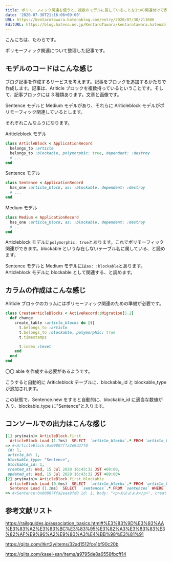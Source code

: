 ```yaml
---
title: ポリモーフィック関連を使うと、複数のモデルに属していることを1つの関連付けで表現できる
date: '2020-07-30T21:16:06+09:00'
URL: https://kentarotawara.hatenablog.com/entry/2020/07/30/211606
EditURL: https://blog.hatena.ne.jp/KentaroTawara/kentarotawara.hatenablog.com/atom/entry/26006613607199086
---
```


こんにちは、たわらです。

ポリモーフィック関連について整理した記事です。

## モデルのコードはこんな感じ

ブログ記事を作成するサービスを考えます。記事をブロックを追加するかたちで作成します。記事は、Ariticle ブロックを複数持っているということです。そして、記事ブロックには 3 種類あります。文章と画像です。

Sentence モデルと Medium モデルがあり、それらに Ariticleblock モデルがポリモーフィック関連しているとします。

それぞれこんなふうになります。

Ariticleblock モデル

```ruby
class ArticleBlock < ApplicationRecord
  belongs_to :article
  belongs_to :blockable, polymorphic: true, dependent: :destroy
  # ...
end
```

Sentence モデル

```ruby
class Sentence < ApplicationRecord
  has_one :article_block, as: :blockable, dependent: :destroy
  # ...
end
```

Medium モデル

```ruby
class Medium < ApplicationRecord
  has_one :article_block, as: :blockable, dependent: :destroy
  # ...
end
```

Articleblock モデルに`polymorphic: true`とあります。これでポリモーフィック関連ができます。blockable という存在しないテーブル名に属している、と読めます。

Sentence モデルと Medium モデルには`as: :blockable`とあります。Articleblock モデルに blockable として関連する、と読めます。

## カラムの作成はこんな感じ

Ariticle ブロックのカラムにはポリモーフィック関連のための準備が必要です。

```ruby
class CreateArticleBlocks < ActiveRecord::Migration[5.2]
  def change
    create_table :article_blocks do |t|
      t.belongs_to :article
      t.belongs_to :blockable, polymorphic: true
      t.timestamps

      t.index :level
    end
  end
end
```

〇〇 able を作成する必要があるようです。

こうすると自動的に Ariticleblock テーブルに、blockable_id と blockable_type が追加されます。

この状態で、Sentence.new をすると自動的に、blockable_id に適当な数値が入り、blockable_type に"Sentence"と入ります。

## コンソールでの出力はこんな感じ

```ruby
[1] pry(main)> ArticleBlock.first
  ArticleBlock Load (1.7ms)  SELECT  `article_blocks`.* FROM `article_blocks` ORDER BY `article_blocks`.`id` ASC LIMIT 1
=> #<ArticleBlock:0x00007ffa2e9d37f0
 id: 1,
 article_id: 1,
 blockable_type: "Sentence",
 blockable_id: 1,
 created_at: Wed, 15 Jul 2020 16:43:32 JST +09:00,
 updated_at: Wed, 15 Jul 2020 16:43:32 JST +09:00>
[2] pry(main)> ArticleBlock.first.blockable
  ArticleBlock Load (0.6ms)  SELECT  `article_blocks`.* FROM `article_blocks` ORDER BY `article_blocks`.`id` ASC LIMIT 1
  Sentence Load (1.2ms)  SELECT  `sentences`.* FROM `sentences` WHERE `sentences`.`id` = 1 LIMIT 1
=> #<Sentence:0x00007ffa2eaa9fd0 id: 1, body: "<p>およよよよ</p>", created_at: Wed, 15 Jul 2020 16:43:32 JST +09:00, updated_at: Wed, 15 Jul 2020 16:43:46 JST +09:00>
```

## 参考文献リスト

https://railsguides.jp/association_basics.html#%E3%83%9D%E3%83%AA%E3%83%A2%E3%83%BC%E3%83%95%E3%82%A3%E3%83%83%E3%82%AF%E9%96%A2%E9%80%A3%E4%BB%98%E3%81%91

https://qiita.com/itkrt2y/items/32ad1512fce1bf90c20b

https://qiita.com/kasei-san/items/a9795de8a6558fbcff14
